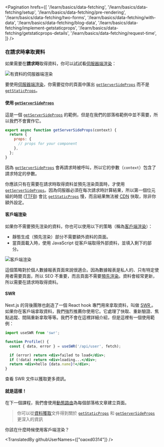 
<Pagination
  hrefs={[
    '/learn/basics/data-fetching',
    '/learn/basics/data-fetching/setup',
    '/learn/basics/data-fetching/pre-rendering',
    '/learn/basics/data-fetching/two-forms',
    '/learn/basics/data-fetching/with-data',
    '/learn/basics/data-fetching/blog-data',
    '/learn/basics/data-fetching/implement-getstaticprops',
    '/learn/basics/data-fetching/getstaticprops-details',
    '/learn/basics/data-fetching/request-time',
  ]}
/>

### 在請求時拿取資料

如果需要在**請求時**取得資料，你可以試試看<a className="link-code" target="_blank" href="https://nextjs.org/docs/pages/building-your-application/routing/pages-and-layouts#server-side-rendering">伺服器端渲染</a>：

![有資料的伺服器端渲染](https://nextjs.org/static/images/learn/data-fetching/server-side-rendering-with-data.png '有資料的伺服器端渲染')

要使用<a className="link-code" target="_blank" href="https://nextjs.org/docs/pages/building-your-application/routing/pages-and-layouts#server-side-rendering">伺服器端渲染</a>，你需要從你的頁面中匯出 <a className="link-code" target="_blank" href="https://nextjs.org/docs/pages/building-your-application/data-fetching#getserversideprops-server-side-rendering">`getServerSideProps`</a> 而不是 <a className="link-code" target="_blank" href="https://nextjs.org/docs/pages/building-your-application/data-fetching#getstaticprops-static-generation">`getStaticProps`</a>。

#### 使用 <a className="link-code" target="_blank" href="https://nextjs.org/docs/pages/building-your-application/data-fetching#getserversideprops-server-side-rendering">`getServerSideProps`</a>
這是一個 <a className="link-code" target="_blank" href="https://nextjs.org/docs/pages/building-your-application/data-fetching#getserversideprops-server-side-rendering">`getServerSideProps`</a> 的範例，但是在我們的部落格範例中並不需要，所以我們不會實作它。

```jsx
export async function getServerSideProps(context) {
  return {
    props: {
      // props for your component
    },
  };
}
```
因為 <a className="link-code" target="_blank" href="https://nextjs.org/docs/pages/building-your-application/data-fetching#getserversideprops-server-side-rendering">`getServerSideProps`</a> 會再請求時被呼叫，所以它的參數（`context`）包含了請求特定的參數。

你應該只有在需要在請求時取得資料並預先渲染頁面時，才使用 <a className="link-code" target="_blank" href="https://nextjs.org/docs/pages/building-your-application/data-fetching#getserversideprops-server-side-rendering">`getServerSideProps`</a>。因為伺服器必須在每次請求時計算結果，所以第一個位元組的時間 (<a className="link-code" target="_blank" href="https://developer.chrome.com/docs/lighthouse/performance/time-to-first-byte/">TTFB</a>) 會比 <a className="link-code" target="_blank" href="https://nextjs.org/docs/pages/building-your-application/data-fetching#getstaticprops-static-generation">`getStaticProps`</a> 慢，而且結果無法被 <a className="link-code" target="_blank" href="https://vercel.com/docs/concepts/edge-network/overview" >CDN</a> 快取，除非你額外設定。

#### 客戶端渲染
如果你不需要預先渲染的資料，你也可以使用以下的策略（稱為<a className="link-code" target="_blank" href="https://nextjs.org/docs/pages/building-your-application/data-fetching#fetching-data-on-the-client-side">客戶端渲染</a>）：

- 靜態生成（預先渲染）部分不需要額外資料的頁面。
- 當頁面載入時，使用 JavaScript 從客戶端取得外部資料，並填入剩下的部分。

![客戶端渲染](https://nextjs.org/static/images/learn/data-fetching/client-side-rendering.png '客戶端渲染')

這個策略對於個人數據報表頁面來說很適合。因為數據報表是私人的、只有特定使用者需要頁面，所以 SEO 不重要，而且頁面不需要<a className="link-code" target="_blank" href="https://nextjs.org/docs/pages/building-your-application/routing/pages-and-layouts#pre-rendering">預先渲染</a>。資料會經常更新，所以需要在請求時取得資料。

#### SWR
Next.js 的背後團隊也創造了一個 React hook 專門用來拿取資料，叫做 <a className="link-code" target="_blank"  href="https://swr.vercel.app/"> SWR </a>。如果你在客戶端拿取資料，我們強烈推薦你使用它。它處理了快取、重新驗證、焦點追蹤、間隔重新拿取等等。我們不會在這裡詳細介紹，但是這裡有一個使用範例：

```jsx
import useSWR from 'swr';

function Profile() {
  const { data, error } = useSWR('/api/user', fetch);

  if (error) return <div>failed to load</div>;
  if (!data) return <div>loading...</div>;
  return <div>hello {data.name}!</div>;
}
```
查看 SWR 文件以獲取更多資訊。

#### 就是這樣！
在下一個課程，我們會使用<a className="link-code" target="_blank" href="https://nextjs.org/docs/pages/building-your-application/routing/dynamic-routes">動態路由</a>為每個部落格文章建立頁面。

> 你可以從<a className="link-code" target="_blank" href="https://nextjs.org/docs/pages/building-your-application/data-fetching">資料獲取</a>文件得到關於 <a className="link-code" target="_blank" href="https://nextjs.org/docs/pages/building-your-application/data-fetching#getstaticprops-static-generation">`getStaticProps`</a> 和 <a className="link-code" target="_blank" href="https://nextjs.org/docs/pages/building-your-application/data-fetching#getserversideprops-server-side-rendering">`getServerSideProps`</a> 更深入的資訊

<Quiz>
    <QuizHeading type={QuizType.quickReview}>
        你該在什麼時候使用客戶端渲染？
    </QuizHeading>
    <QuizOptionGroup>
        <QuizOption text="當你可以在使用者請求前就生成好資料"/>
        <QuizOption text="當你需要在請求頁面時就取得資料，而非生成時"/>
        <QuizOption text="隱私、只限特定使用者，且跟 SEO 無關的頁面" isCorrect/>
    </QuizOptionGroup>
</Quiz>

<TranslatedBy githubUserNames={["oaoxd0314"]} />